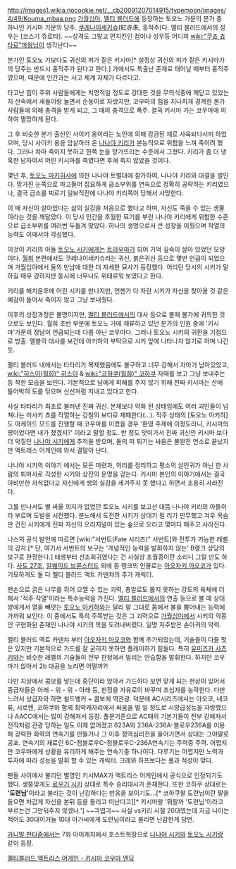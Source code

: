 http://images1.wikia.nocookie.net/__cb20091207014915/typemoon/images/4/49/Kouma_mbaa.png
[[가월십야]], [[멜티 블러드]]에 등장하는 토오노 가문의 분가 중 하나인 키시마 가문의 당주. [[쿠레나이세키슈]](紅赤朱, 홍적주)다. 멜티 블러드에서의 성우는 [코스기 쥬로타]. ~~성격도 그렇고 먼치킨인 점이나 성우등 어디의 [[wiki:"쿠죠 죠타로"마왕님]]이 생각난다~~

본가인 토오노 가보다도 귀신의 피가 짙은 키시마[* 설정상 귀신의 피가 짙은 키시마가의 당주는 반드시 홍적주가 된다고 한다.] 가에서도 특출난 존재로 태어날 때부터 홍적주였으며, 때문에 인간과는 사고 체계 자체가 다르다고.

타고난 힘이 주위 사람들에게는 치명적일 정도로 강대한 것을 무의식중에 깨닫고 있었는지 산속에서 새들이랑 놀면서 순둥이로 자랐지만, 코우마의 힘을 지나치게 경계한 본가 사람들에 의해 총격을 받게 되고, 그 때의 충격으로 폭주. 결국 키시마 가는 코우마에 의하여 멸망하게 된다.

그 후 비슷한 분가 출신인 사이키 옹이라는 노인에 의해 감금된 채로 사육되다시피 하었으며, 당시 사이키 옹을 암살하러 온 [[나나야 키리]]가 본능적으로 위험을 느껴 죽이려 했다. 그러나 차마 죽이지 못하고 한쪽 눈을 망가뜨리는 수준에서 그쳤다. 키리가 좀 더 냉혹한 남자여서 어린 키시마를 죽였다면 후에 죽지 않았을 것이다.

몇년 후, [[토오노 마키히사]]에 의한 나나야 토벌대에 참가하여, 나나야 키리와 대결을 벌인다. 망가진 눈쪽으로 파고들어 집요하게 급소부위를 연속으로 정확히 공략하는 키리였으나, 결국 급소를 찌르기 일보직전에 나나야 키리쪽이 당해서 사망한다. 

이 때 자신이 살아있다는 삶의 실감을 처음으로 했다고 하며, 자신도 죽을 수 있는 생물이라는 것을 깨달았다. 이 당시 인간을 초월한 묘기를 부린 나나야 키리에게 위험한 수준으로 급소부위를 여러번 두들겨 맞았다. 하나의 생명으로서 큰 성장을 이뤘으며 작열의 능력도 이때서야 각성했다.

이것이 키리의 아들 [[토오노 시키]]에게는 [[트라우마]]가 되어 기억 깊숙이 살아 있었던 모양이다. [[월희]] 본편에서도 쿠레나이세키슈라는 귀신, 붉은귀신 등으로 몇번 언급이 되었으며 가월십야에서 둘의 만남에 대한 더 자세한 묘사가 등장했다. 어리던 당시의 시키가 말하길 매우 강하지만 동시에 너무나도 위태로워 보였다고 한다.

키리를 해치운후에 어린 시키를 만나지만, 언젠가 다 자란 시키가 자신을 찾아올 것 같은 예감이 들어서 죽이지 않고 그냥 보내줬다.

이후의 성장과정은 불명이지만, [[멜티 블러드]]에서의 대사 등으로 볼때 불가에 귀의한 것으로도 보인다. 월희 초반 부분에 토오노 가에 채류하고 있던 분가의 인원 중에 '키시마'가문의 장남이 언급되는데 다름 아닌 코우마다. 그러나 토오노 시키의 귀환을 기점으로 방출. 멜블의 대사를 보건데 아키하의 부탁으로 시키 앞에 나타나지 않기로 하며 나간 듯.

멜티 블러드 내에서는 타타리가 복제했음에도 불구하고 너무 강해서 자아가 남아있었고, [[wiki:"히스이(월희)" 히스이]] & [[wiki:"코하쿠(월희)" 코하쿠]] 자매를 보고 그냥 보내주는 등 착한 모습을 보인다. 기본적으로 남에게 피해를 주지 않기 위해 진짜 키시마는 산에 틀어박혀 도를 닦으며 신선처럼 지내고 있다고 한다.

사실 타타리가 최초로 불러낸 진짜 귀신. 본체보다 약화 된 상태임에도 여러 괴인들이 넘쳐나는 미사키 쵸를 작열하는 강철의 보디로 재패한다(…). 적주 상태의 [토오노 아키하]도 아케이드 모드를 진행할 때 코우마를 이겼을 경우 '환영 주제에 이정도라니, 키시마의 땅이었다면 내가 졌겠지?' 이라고 말할 정도. 반 정도 맛이가서 진짜 귀신인 키시마 보다 더 악질인 [[나나야 시키]]에게 추적을 받으며, 둘의 피 튀기는 싸움은 불완전 연소로 끝났지만 액트레스 어게인에 와서 결말이 난다. 

나나야 시키의 이야기 에서는 모든 미련과, 의리를 정리하고 평소의 살인귀가 아닌 한 사람의 퇴마사로 각성한 시키와 상잔의 운명을 걷는다. 키시마 본인의 이야기에서는 결국 아비만한 자식없다고 자신에게 생의 실감을 세겨주지 못 했다고 하면서 조용히 사라진다. 

그를 만나서도 별 싸울 의지가 없었던 토오노 시키를 보고선 대뜸 나나야 키리의 아들이라 부르며 도발을 시전했다. 분노해서 도전한 시키가 상대가 될 리가 만무했고 겨우 목숨만 건진 시키에게 진짜 자신의 오리지널이 있는 숲으로 오라고 몇마디 해주고 사라진다.

나스의 공식 발언에 따르면 [wiki:"서번트(Fate 시리즈)" 서번트]와 전투가 가능한 레벨의 강자.[* 단, 여기서 서번트의 보구는 '개념적인 능력을 발휘하지 않는' B랭크 상당의 보구로 한정한다.] 태생부터 선조회귀였다는 건 사실상 초월종이란 소리니 그럴 만도 하다. [[사도 27조]], [[알퀘이드 브륜스터드]] 외에 동 랭크의 인물로는 [[아오자키 아오코]]가 있다. 기묘하게도 둘 다 멜티 블러드 액트 카덴챠의 추가 캐릭터.

맨손으로 굵은 나무를 쥐어 으깰 수 있는 괴력, 총알로도 뚫지 못하는 강도의 육체에 더해서 '적주·작열'이라는 특수능력을 가진다. [[멜티 블러드]]에서의 연출 등으로 볼 때 상대방에게서 열을 빼앗는 [[토오노 아키하]]와는 달리 말 그대로 몸에서 불을 뿜어내는 능력에 가까워 보인다. 이 중에서도 특히 주목받는 것은 그 괴력으로 [[가월십야]]에서 시키의 악몽인 구현화된 존재인 나나야 시키의 목을 도려내버렸다. 일명 저주받은 손아귀의 악력.

멜티 블러드 엑트 카덴챠 부터 [[아오자키 아오코]]와 함께 추가되었는데, 기술들이 다들 멋은 있지만 기본적으로 가드를 잘 굳히지 못하면 플레이하기 힘들다. 특히 [[유미즈카 사츠키]]와는 비슷한 레벨의 기술들이 전부 판정에서 밀리는 안습함을 발휘한다.
하지만 코우마가 앉아서 2b 대공을 노리면 어떨까?!

다만 지상에서 콤보를 넣는데 중단이라 앉아서 가드하다 보면 맞게 되는 현상이 있어서 중급자들은 아래 - 위 - 위 - 아래 등, 판정을 자유로이 바꾸며 초심자를 농락한다. 다만 느려서 상급자와 하면 쉴드뱅커 + 콤보에 역관광. 덕분에 AC시리즈에서는 아오코, 네코류, 시로렌, 코하쿠와 함께 최약캐자리에서 싸움을 벌 일 정도로 시망급성능을 자랑했으나 AACC에서는 많이 강해져서 등장. 풀문기준으로 AC때의 기본기들이 전부 강해져서 전작처럼 관광 당하는 일도 이제 없어졌고 623A와 236A-236A-블로우236A를 이용해 강력한 화력의 연속기를 만들거나 그 이후 정역심리전을 들어가면서 상대는 그야말로 공포. 연속기의 재료인 6C-점블로우C-점블로우C-236A연속기는 주력중 주력. 어렵지만 코우마에게 상황을 유리하게 해주는 연속기중 하나이다. 다루기는 어렵지만 노력과 투자에 따라 성능을 발휘 할 수 있는 캐릭터. 크레와 하프보다는 풀과 적성이 맞다.

팬들 사이에서 불리던 별명인 키시MAX가 액트리스 어게인에서 공식으로 인정되기도 했다.
생뚱맞게도 [[료우기 시키]] 상대로 특수 승리대사가 존재한다. 또한 코하쿠 상대로는 ''' '도련님' '''이라고 불리는 것이 난감하다는 반응을 보이기도…[* 코하쿠왈 도련님이란 말을 들으면 차갑게 자신을 본뒤 등을 돌리고 떠난다고][* 키시마왈 '뭐랄까 '도련님'이라고 부르는건 그만둬주지 않겠나.']  ~~긔엽긔~~ 사실 vs키리 시절 20대였는데 지금 나이는 적어도 30대이거늘 10대 아가씨에게 도련님이라고 불리면 난감한게 당연.

[[카니발 판타즘]]에서는 7화 아이캐치에서 호스트복장으로 [[나나야 시키]]와 [[토오노 시키]]랑 같이 등장.

[http://www.ruliweb.com/ruliboard/read.htm?main=hb&table=img_screen_con&left=g&find=subject&ftext=%C5%B0%BD%C3%B8%B6&db=2&flimit=101314&maxnum=111314&num=99478 멜티블러드 액트리스 어게인 - 키시마 코우마 엔딩]
